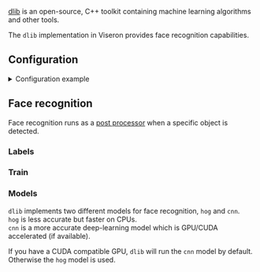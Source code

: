 
<ComponentHeader meta={ComponentMetadata} />

<a href="http://dlib.net/">dlib</a> is an open-source, C++ toolkit containing machine
learning algorithms and other tools.

The `dlib` implementation in Viseron provides face recognition capabilities.

## Configuration

<details>
  <summary>Configuration example</summary>

```yaml
dlib:
  face_recognition:
    model: cnn
    expire_after: 10
    cameras:
      camera_one:
        labels:
          - person
```

</details>

<ComponentConfiguration meta={ComponentMetadata} config={config} />

## Face recognition

Face recognition runs as a <a href="/docs/introduction/configuration#post-processors">post processor</a> when a specific object is detected.

### Labels

<FaceRecognitionLabels />

### Train

<FaceRecognitionTrain />

### Models

`dlib` implements two different models for face recognition, `hog` and `cnn`.<br />
`hog` is less accurate but faster on CPUs.<br />
`cnn` is a more accurate deep-learning model which is GPU/CUDA accelerated (if available).

If you have a CUDA compatible GPU, `dlib` will run the `cnn` model by default. Otherwise the `hog` model is used.
